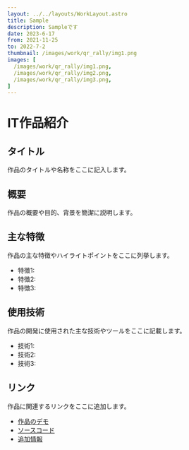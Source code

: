 ```yaml
---
layout: ../../layouts/WorkLayout.astro
title: Sample
description: Sampleです
date: 2023-6-17
from: 2021-11-25
to: 2022-7-2
thumbnail: /images/work/qr_rally/img1.png
images: [
  /images/work/qr_rally/img1.png,
  /images/work/qr_rally/img2.png,
  /images/work/qr_rally/img3.png,
]
---
```


# IT作品紹介

## タイトル

作品のタイトルや名称をここに記入します。

## 概要

作品の概要や目的、背景を簡潔に説明します。

## 主な特徴

作品の主な特徴やハイライトポイントをここに列挙します。

- 特徴1: 
- 特徴2: 
- 特徴3: 

## 使用技術

作品の開発に使用された主な技術やツールをここに記載します。

- 技術1:
- 技術2:
- 技術3:

## リンク

作品に関連するリンクをここに追加します。

- [作品のデモ](デモのURL)
- [ソースコード](ソースコードのURL)
- [追加情報](追加情報のURL)
